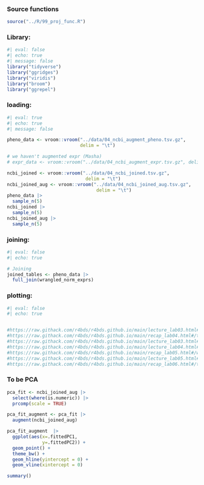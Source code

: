 ### Source functions

```r
source("../R/99_proj_func.R")
```

### Library:

```r
#| eval: false 
#| echo: true
#| message: false
library("tidyverse")
library("ggridges")
library("viridis")
library("broom")
library("ggrepel")
```

### loading:

```r
#| eval: true
#| echo: true
#| message: false

pheno_data <- vroom::vroom("../data/04_ncbi_augment_pheno.tsv.gz",
                           delim = "\t")

# we haven't augmented expr (Masha)
# expr_data <- vroom::vroom("../data/04_ncbi_augment_expr.tsv.gz", delim = "\t")

ncbi_joined <- vroom::vroom("../data/04_ncbi_joined.tsv.gz",
                             delim = "\t")
ncbi_joined_aug <- vroom::vroom("../data/04_ncbi_joined_aug.tsv.gz",
                                 delim = "\t")
pheno_data |> 
  sample_n(5)
ncbi_joined |> 
  sample_n(5)
ncbi_joined_aug |> 
  sample_n(5)
```

### joining:

```r
#| eval: false 
#| echo: true

# Joining
joined_tables <- pheno_data |>
  full_join(wrangled_norm_exprs)
```

### plotting:

```r
#| eval: false 
#| echo: true


#https://raw.githack.com/r4bds/r4bds.github.io/main/lecture_lab03.html#/customisation-examples-11
#https://raw.githack.com/r4bds/r4bds.github.io/main/recap_lab04.html#/task-8---recreate-the-following-plot
#https://raw.githack.com/r4bds/r4bds.github.io/main/lecture_lab03.html#/customisation-examples-11
#https://raw.githack.com/r4bds/r4bds.github.io/main/lecture_lab04.html#/briefly-on-tidy-data
#https://raw.githack.com/r4bds/r4bds.github.io/main/recap_lab05.html#/which-correlate-better-with-bmi-whr-or-bfp-3
#https://raw.githack.com/r4bds/r4bds.github.io/main/lecture_lab05.html#/title-slide
#https://raw.githack.com/r4bds/r4bds.github.io/main/recap_lab06.html#/title-slide

```

### To be PCA
```r
pca_fit <- ncbi_joined_aug |>
  select(where(is.numeric)) |>
  prcomp(scale = TRUE)

pca_fit_augment <- pca_fit |> 
  augment(ncbi_joined_aug)

pca_fit_augment  |> 
  ggplot(aes(x=.fittedPC1, 
             y=.fittedPC2)) + 
  geom_point() +
  theme_bw() +
  geom_hline(yintercept = 0) + 
  geom_vline(xintercept = 0)

summary()
```


